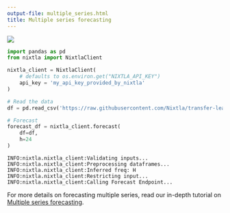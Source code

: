```yaml
---
output-file: multiple_series.html
title: Multiple series forecasting
---
```



[![](https://colab.research.google.com/assets/colab-badge.svg)](https://colab.research.google.com/github/Nixtla/nixtla/blob/main/nbs/docs/capabilities/forecast/06_multiple_series.ipynb)

```python
import pandas as pd
from nixtla import NixtlaClient
```


```python
nixtla_client = NixtlaClient(
    # defaults to os.environ.get("NIXTLA_API_KEY")
    api_key = 'my_api_key_provided_by_nixtla'
)
```


```python
# Read the data
df = pd.read_csv('https://raw.githubusercontent.com/Nixtla/transfer-learning-time-series/main/datasets/electricity-short.csv')

# Forecast
forecast_df = nixtla_client.forecast(
    df=df, 
    h=24
)
```

``` text
INFO:nixtla.nixtla_client:Validating inputs...
INFO:nixtla.nixtla_client:Preprocessing dataframes...
INFO:nixtla.nixtla_client:Inferred freq: H
INFO:nixtla.nixtla_client:Restricting input...
INFO:nixtla.nixtla_client:Calling Forecast Endpoint...
```

For more details on forecasting multiple series, read our in-depth
tutorial on [Multiple series
forecasting](https://docs.nixtla.io/docs/tutorials-multiple_series_forecasting).

